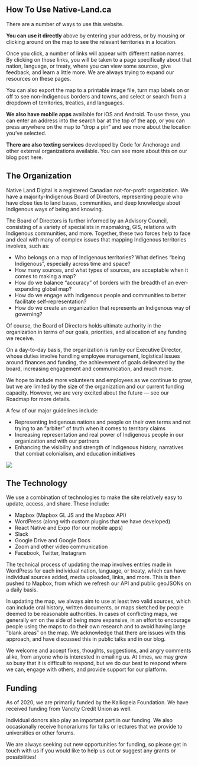 
## How To Use Native-Land.ca

There are a number of ways to use this website.

**You can use it directly** above by entering your address, or by mousing or clicking around on the map to see the relevant territories in a location.

Once you click, a number of links will appear with different nation names. By clicking on those links, you will be taken to a page specifically about that nation, language, or treaty, where you can view some sources, give feedback, and learn a little more. We are always trying to expand our resources on these pages.

You can also export the map to a printable image file, turn map labels on or off to see non-Indigenous borders and towns, and select or search from a dropdown of territories, treaties, and languages.

**We also have mobile apps** available for iOS and Android. To use these, you can enter an address into the search bar at the top of the app, or you can press anywhere on the map to “drop a pin” and see more about the location you’ve selected.

**There are also texting services** developed by Code for Anchorage and other external organizations available. You can see more about this on our blog post here.

## The Organization

Native Land Digital is a registered Canadian not-for-profit organization. We have a majority-Indigenous Board of Directors, representing people who have close ties to land bases, communities, and deep knowledge about Indigenous ways of being and knowing.

The Board of Directors is further informed by an Advisory Council, consisting of a variety of specialists in mapmaking, GIS, relations with Indigenous communities, and more. Together, these two forces help to face and deal with many of complex issues that mapping Indigenous territories involves, such as:

*   Who belongs on a map of Indigenous territories? What defines “being Indigenous”, especially across time and space?
*   How many sources, and what types of sources, are acceptable when it comes to making a map?
*   How do we balance “accuracy” of borders with the breadth of an ever-expanding global map?
*   How do we engage with Indigenous people and communities to better facilitate self-representation?
*   How do we create an organization that represents an Indigenous way of governing?

Of course, the Board of Directors holds ultimate authority in the organization in terms of our goals, priorities, and allocation of any funding we receive.

On a day-to-day basis, the organization is run by our Executive Director, whose duties involve handling employee management, logistical issues around finances and funding, the achievement of goals delineated by the board, increasing engagement and communication, and much more.

We hope to include more volunteers and employees as we continue to grow, but we are limited by the size of the organization and our current funding capacity. However, we are very excited about the future — see our Roadmap for more details.

A few of our major guidelines include:

*   Representing Indigenous nations and people on their own terms and not trying to an “arbiter” of truth when it comes to territory claims
*   Increasing representation and real power of Indigenous people in our organization and with our partners
*   Enhancing the visibility and strength of Indigenous history, narratives that combat colonialism, and education initiatives

<Image src={AboutTech} />

## The Technology

We use a combination of technologies to make the site relatively easy to update, access, and share. These include:

*   Mapbox (Mapbox GL JS and the Mapbox API)
*   WordPress (along with custom plugins that we have developed)
*   React Native and Expo (for our mobile apps)
*   Slack
*   Google Drive and Google Docs
*   Zoom and other video communication
*   Facebook, Twitter, Instagram

The technical process of updating the map involves entries made in WordPress for each individual nation, language, or treaty, which can have individual sources added, media uploaded, links, and more. This is then pushed to Mapbox, from which we refresh our API and public geoJSONs on a daily basis.

In updating the map, we always aim to use at least two valid sources, which can include oral history, written documents, or maps sketched by people deemed to be reasonable authorities. In cases of conflicting maps, we generally err on the side of being more expansive, in an effort to encourage people using the maps to do their own research and to avoid having large “blank areas” on the map. We acknowledge that there are issues with this approach, and have discussed this in public talks and in our blog.

We welcome and accept fixes, thoughts, suggestions, and angry comments alike, from anyone who is interested in emailing us. At times, we may grow so busy that it is difficult to respond, but we do our best to respond where we can, engage with others, and provide support for our platform.

## Funding

As of 2020, we are primarily funded by the Kalliopeia Foundation. We have received funding from Vancity Credit Union as well.

Individual donors also play an important part in our funding. We also occasionally receive honorariums for talks or lectures that we provide to universities or other forums.

We are always seeking out new opportunities for funding, so please get in touch with us if you would like to help us out or suggest any grants or possibilities!
